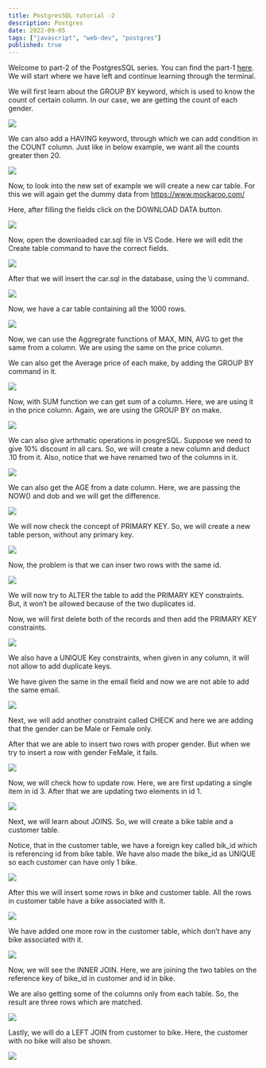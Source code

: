 ```yaml
---
title: PostgresSQL tutorial -2
description: Postgres
date: 2022-09-05
tags: ["javascript", "web-dev", "postgres"]
published: true
---
```


Welcome to part-2 of the PostgresSQL series. You can find the part-1 [here](https://www.nabendu.org/blog/postgres-tutorial-1). We will start where we have left and continue learning through the terminal.

We will first learn about the GROUP BY keyword, which is used to know the count of certain column. In our case, we are getting the count of each gender.

![](https://res.cloudinary.com/dxkxvfo2o/image/upload/v1750855527/22-Jun-25/postgres-tutorial-2/1_cwykqx.webp)

We can also add a HAVING keyword, through which we can add condition in the COUNT column. Just like in below example, we want all the counts greater then 20.

![](https://res.cloudinary.com/dxkxvfo2o/image/upload/v1750855525/22-Jun-25/postgres-tutorial-2/2_z40rjf.webp)

Now, to look into the new set of example we will create a new car table. For this we will again get the dummy data from https://www.mockaroo.com/

Here, after filling the fields click on the DOWNLOAD DATA button.

![](https://res.cloudinary.com/dxkxvfo2o/image/upload/v1750855521/22-Jun-25/postgres-tutorial-2/3_drfhe1.webp)

Now, open the downloaded car.sql file in VS Code. Here we will edit the Create table command to have the correct fields.

![](https://res.cloudinary.com/dxkxvfo2o/image/upload/v1750855520/22-Jun-25/postgres-tutorial-2/4_autzxp.webp)

After that we will insert the car.sql in the database, using the \i command.

![](https://res.cloudinary.com/dxkxvfo2o/image/upload/v1750855516/22-Jun-25/postgres-tutorial-2/5_wsab9r.webp)

Now, we have a car table containing all the 1000 rows.

![](https://res.cloudinary.com/dxkxvfo2o/image/upload/v1750855515/22-Jun-25/postgres-tutorial-2/6_j8ngi4.webp)

Now, we can use the Aggregrate functions of MAX, MIN, AVG to get the same from a column. We are using the same on the price column.

We can also get the Average price of each make, by adding the GROUP BY command in it.

![](https://res.cloudinary.com/dxkxvfo2o/image/upload/v1750855511/22-Jun-25/postgres-tutorial-2/7_cx1mz1.webp)

Now, with SUM function we can get sum of a column. Here, we are using it in the price column. Again, we are using the GROUP BY on make.

![](https://res.cloudinary.com/dxkxvfo2o/image/upload/v1750855508/22-Jun-25/postgres-tutorial-2/8_bnpggx.webp)

We can also give arthmatic operations in posgreSQL. Suppose we need to give 10% discount in all cars. So, we will create a new column and deduct .10 from it. Also, notice that we have renamed two of the columns in it.

![](https://res.cloudinary.com/dxkxvfo2o/image/upload/v1750855506/22-Jun-25/postgres-tutorial-2/9_czc0io.webp)

We can also get the AGE from a date column. Here, we are passing the NOW() and dob and we will get the difference.

![](https://res.cloudinary.com/dxkxvfo2o/image/upload/v1750855505/22-Jun-25/postgres-tutorial-2/10_enxdlu.webp)

We will now check the concept of PRIMARY KEY. So, we will create a new table person, without any primary key.

![](https://res.cloudinary.com/dxkxvfo2o/image/upload/v1750855501/22-Jun-25/postgres-tutorial-2/11_q4r87c.webp)

Now, the problem is that we can inser two rows with the same id.

![](https://res.cloudinary.com/dxkxvfo2o/image/upload/v1750855499/22-Jun-25/postgres-tutorial-2/12_hnmlqu.webp)

We will now try to ALTER the table to add the PRIMARY KEY constraints. But, it won’t be allowed because of the two duplicates id.

Now, we will first delete both of the records and then add the PRIMARY KEY constraints.

![](https://res.cloudinary.com/dxkxvfo2o/image/upload/v1750855496/22-Jun-25/postgres-tutorial-2/13_tudjpy.webp)

We also have a UNIQUE Key constraints, when given in any column, it will not allow to add duplicate keys.

We have given the same in the email field and now we are not able to add the same email.

![](https://res.cloudinary.com/dxkxvfo2o/image/upload/v1750855495/22-Jun-25/postgres-tutorial-2/14_zp6xig.webp)

Next, we will add another constraint called CHECK and here we are adding that the gender can be Male or Female only.

After that we are able to insert two rows with proper gender. But when we try to insert a row with gender FeMale, it fails.

![](https://res.cloudinary.com/dxkxvfo2o/image/upload/v1750855492/22-Jun-25/postgres-tutorial-2/15_bvowpn.webp)

Now, we will check how to update row. Here, we are first updating a single item in id 3. After that we are updating two elements in id 1.

![](https://res.cloudinary.com/dxkxvfo2o/image/upload/v1750855490/22-Jun-25/postgres-tutorial-2/16_fo5pkf.webp)

Next, we will learn about JOINS. So, we will create a bike table and a customer table.

Notice, that in the customer table, we have a foreign key called bik_id which is referencing id from bike table. We have also made the bike_id as UNIQUE so each customer can have only 1 bike.

![](https://res.cloudinary.com/dxkxvfo2o/image/upload/v1750855487/22-Jun-25/postgres-tutorial-2/17_u9hx6n.webp)

After this we will insert some rows in bike and customer table. All the rows in customer table have a bike associated with it.

![](https://res.cloudinary.com/dxkxvfo2o/image/upload/v1750855485/22-Jun-25/postgres-tutorial-2/18_oqjjkq.webp)

We have added one more row in the customer table, which don’t have any bike associated with it.

![](https://res.cloudinary.com/dxkxvfo2o/image/upload/v1750855482/22-Jun-25/postgres-tutorial-2/19_g6rqfs.webp)

Now, we will see the INNER JOIN. Here, we are joining the two tables on the reference key of bike_id in customer and id in bike.

We are also getting some of the columns only from each table. So, the result are three rows which are matched.

![](https://res.cloudinary.com/dxkxvfo2o/image/upload/v1750855480/22-Jun-25/postgres-tutorial-2/20_d1ll8x.webp)

Lastly, we will do a LEFT JOIN from customer to bike. Here, the customer with no bike will also be shown.

![](https://res.cloudinary.com/dxkxvfo2o/image/upload/v1750855478/22-Jun-25/postgres-tutorial-2/21_eum5xj.webp)
